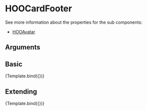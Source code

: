 
<Meta title="Components/Cards/Document Card/Elements/HOOCardFooter" component={HOOCardFooter} />

# HOOCardFooter

See more information about the properties for the sub components:

- [HOOAvatar](?path=/docs/atoms-avatar-hooavatar--standard-32-px)

## Arguments

<ArgTypes of={HOOCardFooter} />



## Basic
<Canvas>
  <Story 
    name="Basic"
    args = { 
      { avatarImage: "https://placekitten.com/32/32", avatarImageAlt: "Kitten", avatarImageSize: HOOAvatarSize.Px32, name: "Kitten King", modified: "Dec 1, 2021" }
    }>
    {Template.bind({})}
  </Story>
</Canvas>

## Extending
<Canvas>
  <Story 
    name="Extending"
    args = { 
     { avatarImage: "https://placekitten.com/32/32", avatarImageAlt: "Kitten", avatarImageSize: HOOAvatarSize.Px32, name: "Kitten King", modified: "Dec 1, 2021", rootElementAttributes: { style: { backgroundColor: "pink" } }}
    }>
    {Template.bind({})}
  </Story>
</Canvas>